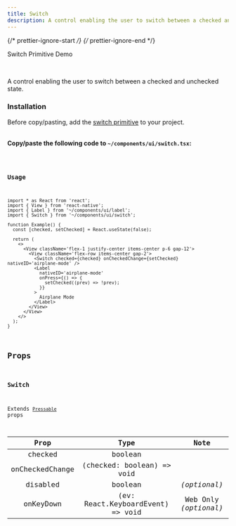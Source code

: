 ```yaml
---
title: Switch
description: A control enabling the user to switch between a checked and unchecked state.
---
```


{/* prettier-ignore-start */}
{/* prettier-ignore-end */}


<LinkButton href='/primitives/switch'>Switch Primitive</LinkButton>
<LinkButton target='_blank' href='https://rnr-showcase.vercel.app/switch'>
  Demo
</LinkButton>

<br />

A control enabling the user to switch between a checked and unchecked state.

### Installation

<Aside type='tip' title='Dependencies'>
  Before copy/pasting, add the <a href='/primitives/switch' className='text-white font-bold'>switch primitive</a> to your project.
</Aside>

<br />

**Copy/paste the following code to `~/components/ui/switch.tsx`:**

<Code code={importedCode} lang='tsx' title='~/components/ui/switch.tsx' />

### Usage

```tsx
import * as React from 'react';
import { View } from 'react-native';
import { Label } from '~/components/ui/label';
import { Switch } from '~/components/ui/switch';

function Example() {
  const [checked, setChecked] = React.useState(false);

  return (
    <>
      <View className='flex-1 justify-center items-center p-6 gap-12'>
        <View className='flex-row items-center gap-2'>
          <Switch checked={checked} onCheckedChange={setChecked} nativeID='airplane-mode' />
          <Label
            nativeID='airplane-mode'
            onPress={() => {
              setChecked((prev) => !prev);
            }}
          >
            Airplane Mode
          </Label>
        </View>
      </View>
    </>
  );
}
```

## Props

### Switch

Extends [`Pressable`](https://reactnative.dev/docs/pressable#props) props

|     Prop     |           Type           |     Note     |
| :----------: | :----------------------: | :----------: |
|     checked     |   boolean         |  |
|     onCheckedChange     |   (checked: boolean) => void         |  |
|   disabled   |         boolean          | _(optional)_ |
| onKeyDown | (ev: React.KeyboardEvent) => void | Web Only _(optional)_ |